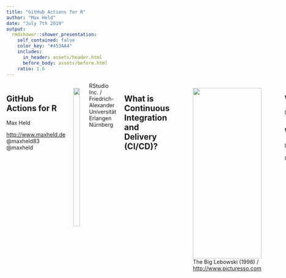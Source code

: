 ```yaml
---
title: "GitHub Actions for R"
author: "Max Held"
date: "July 7th 2019"
output:
  rmdshower::shower_presentation:
    self_contained: false
    color_key: "#453AA4"
    includes:
      in_header: assets/header.html
      before_body: assets/before.html
    ratio: 1.6
---
```


<div class="columns two">
<div>
  <h2>GitHub Actions for R</h2>
  Max Held
  <p class="note">
  <i class="fas fa-link"></i> <a href=http://www.maxheld.de>http://www.maxheld.de</a> <br>
  <i class="fab fa-github"></i> @maxheld83 <br>
  <i class="fab fa-twitter"></i> @maxheld
  </p>
</div>
<div>
  <img src="logo.png" width="90%">
</div>
<figcaption class="copyright bottom">RStudio Inc. / Friedrich-Alexander Universität Erlangen Nürnberg</figcaption
</div>
</section>


<section class="slide clear">
<h2 class="shout">
  What is <br>Continuous Integration and Delivery (<strong>CI/CD</strong>)?
</h2>
</section>


<section class="slide black clear">
<figure>
  <img class="cover" src="assets/lebowski.png" height="100%">
  <figcaption class="copyright white">
  The Big Lebowski (1998) / <a href=https://me.me/i/but-it-works-on-my-machine-works-defect-software-meme-b5fc63057ac24e8dbdcfa4ef52e24d6f>http://www.picturesso.com</a> 
  </figcaption>
</figcaption>
</figure>
</section>


<section class="slide">
<h2>Without CI/CD</h2>

```r
DiagrammeR::grViz(diagram = "assets/cicd-wo.gv")
```

<h2>With CI/CD</h2>

```r
DiagrammeR::grViz(diagram = "assets/cicd-with.gv")
```

<figcaption class="copyright">
<i class="fab fa-github"></i> @maxheld83
<i class="fab fa-twitter"></i> @maxheld 
</figcaption>
</section>


<section class="slide">

<h2>GitHub Actions in Action</h2>

<pre class="R">
  <code>remotes::install_github("r-lib/ghactions")</code>
  <code>ghactions::use_ghactions(</code>
  <code>    workflow = ghactions::website()</code>
  <code>)</code>
<pre>
<br>
<pre class="bash">
  <code>git add .</code>
  <code>git commit -m "update project"</code>
  <code>git push</code>
</pre>

<img class="cover place right" src="assets/rmd.gif">
</section>


<section class="slide clear">

<img class="place left top logo" src="assets/travis.png">

<img class="place left logo" src="assets/gitlab.png">

<img class="place left bottom logo" src="assets/azure.jpeg">

<img class="place right top logo" src="assets/circleci.png">

<img class="place right logo" src="assets/appveyor.png">

<img class="place right bottom logo" height="15%" style="width:auto" src="assets/google-cloud-build.png">

<img class="place center" src="assets/github-actions.jpeg">

</section>

<section class="slide black clear">
<figure>
  <img class="cover" width="100%" src="assets/travis-fail.jpg">
</figure>
</section>


<section class="slide clear">
<h2 class="shout">
  Is it <strong>easy <br>to reason about</strong>?
</h2>
</section>


<section class="slide clear">
<h2 class="shout">
  Definition of the <strong>Computing Environment</strong>
</h2>
</section>


<section class="slide">
<div class="columns two">
<div>
  <h2><code>Dockerfile</code></h2>
  <pre class="Dockerfile">
  <code>FROM rhub/debian-gcc-release</code>
  ...
  <code>ENTRYPOINT ["/entrypoint.R"]</code>
  </pre>

  <pre class="bash">
  <code>docker build \</code>
  <code>  --tag install-deps .</code>
  <code>docker run \</code>
  <code>  --entrypoint R install-deps</code>
  </pre>
</div>
<div>
  <h2><code>.travis.yml</code></h2>
  <pre class="yaml">
  <code>language:r</code>
  <code>cache: packages</code>
  ...
  <code>deploy:</code>
  <code>  provider: script</code>
  <code>    script: Rscript -e \</code> <code>      'pkgdown::deploy_site_github(verbose = TRUE)'</code>
  </pre>
  </div>
</div>
<figcaption class="copyright">
<i class="fab fa-github"></i> @maxheld83
<i class="fab fa-twitter"></i> @maxheld 
</figcaption>
</section>


<section class="slide">
<h2>What GitHub does ...</h2>
<pre>
  <code>action "Deploy to shinyapps.io" {</code>
  <code>  uses = "maxheld83/shinyapps<mark class="important">@master"</mark></code>
  <code>  secrets = [<mark>"SHINYAPPS_SECRET"</mark>, SHINYAPPS_TOKEN"]</code>
  <code>}</code>
</pre>
<h2>.. you can do too!</h2>
<pre class="bash">
  <code>docker run <mark>--env "SHINYAPPS_SECRET=foo"</mark> \ </code>
  <code>  --volume ${PWD}:${HOME} maxheld83/shinyapps<mark class=important>:master</mark></code>
</pre>
<figcaption class="copyright">
<i class="fab fa-github"></i> @maxheld83
<i class="fab fa-twitter"></i> @maxheld 
</figcaption>
</section>

<!-- TODO gif of 1+1 or it did not happen -->


<section class="slide clear">
<h2 class="shout">Definition of the <strong>Workflow Graph</strong></h2>
</section>


<section class="slide">
<pre>
  <code>workflow "Deploy Shiny App" {</code>
  <code>  on = <mark>"push"</mark></code>
  <code>  resolves = [<mark class="important">"Deploy to shinyapps.io"</mark>]</code>
  <code>}</code>
  <code>action <mark>"Install Dependencies"</mark> {</code>
  <code>  uses = "r-lib/ghactions/install-deps"</code>
  <code>}</code>
  <code>action <mark class="important">"Deploy to shinyapps.io"</mark>{</code>
  <code>  uses = "maxheld83/shinyapps@master"</code>
  <code>  needs = [<mark>"Install Dependencies"</mark>]</code>
  <code>}</code>
</pre>
<img class="cover place right" src="assets/package.gif">
</section>


<section class="slide">
<h2>Isolation is a Good Thing</h2>
<figcaption class="copyright">
<i class="fab fa-github"></i> @maxheld83
<i class="fab fa-twitter"></i> @maxheld 
</figcaption>
</section>


<section class="slide clear" id="ecosystem">
<h2 class="shout">Definition of the <br> <strong>API Ecosystem</strong></h2>
</section>

<section class="slide">
<h2>Go Nuts! 🤯</h2>
<figcaption class="copyright">
<i class="fab fa-github"></i> @maxheld83
<i class="fab fa-twitter"></i> @maxheld 
</figcaption>
</section>

<section class="slide black clear">
<figure>
  <img class="cover" src="assets/docker-born.jpg" height="100%">
  <figcaption class="copyright white">
  Finding Neverland (2004)
  </figcaption>
</figure>
</section>


<section class="slide clear">
<h2 class="shout">
  It's <strong>easier(ish)</strong> <br>
  to reason about.
</h2>
</section>


<section class="slide">
<div class="columns two"
<div>
<ul>
  <h2>Short Term</h2>
  <li value="😞">Still in (limited) beta.</li>
  <li value="😒">No native caching.</li>
  <li value="😐">No real-time logs.</li>
  <li value="🧐">Sparse documentation.</li>
  <li value="😲">No support for pull requests.</li>
  <li value="😌">One less service to authenticate against.</li>
</ul>
<ul>
  <h2>Long Term?</h2>
  <li value="😐">No cross-platform support or matrix builds.</li>
  <li value="🧐">Sparse documentation.</li>
  <li value="🤪">Easy access to much of the GitHub API</li>
  <li value="😎">Potential for reuse accross ecosystems and marketplace (?).</li>
  <li value="🤓">Partly open-source, limited vendor lock-in.</li>
</ul>
</div>

<figcaption class="copyright">
<i class="fab fa-github"></i> @maxheld83
<i class="fab fa-twitter"></i> @maxheld 
</figcaption>

</section>


<section class="slide">
<h2>🖖Thanks❤️</h2>

Jim Hester
<p class="note">RStudio Inc.</p>
Gabor Csardi
<p class="note">The R-Hub Project / R Consortium</p>
Dirk Edelbuettel & Carl Boettiger
<p class="note">The Rocker Project</p>
</section>


<section class="slide">
<h2>Get Started with Actions for R 👟️</h2>

Sign up for the beta at <a href=http://www.github.com/actions>github.com/actions</a>.

<pre class="R">
<code>remotes::install_github(<mark>"r-lib/ghactions"</mark>)</code>
</pre>

<h2>Learn More</h2>
<i class="fas fa-link"></i> <a href=http://www.maxheld.de/ghactions>maxheld.de/ghactions</a> <br>
<i class="fab fa-github"></i> <a href=http://github.com/r-lib/ghactions>github.com/r-lib/ghactions</a>

<figcaption class="copyright">
<i class="fab fa-github"></i> @maxheld83
<i class="fab fa-twitter"></i> @maxheld 
</figcaption
</section>

